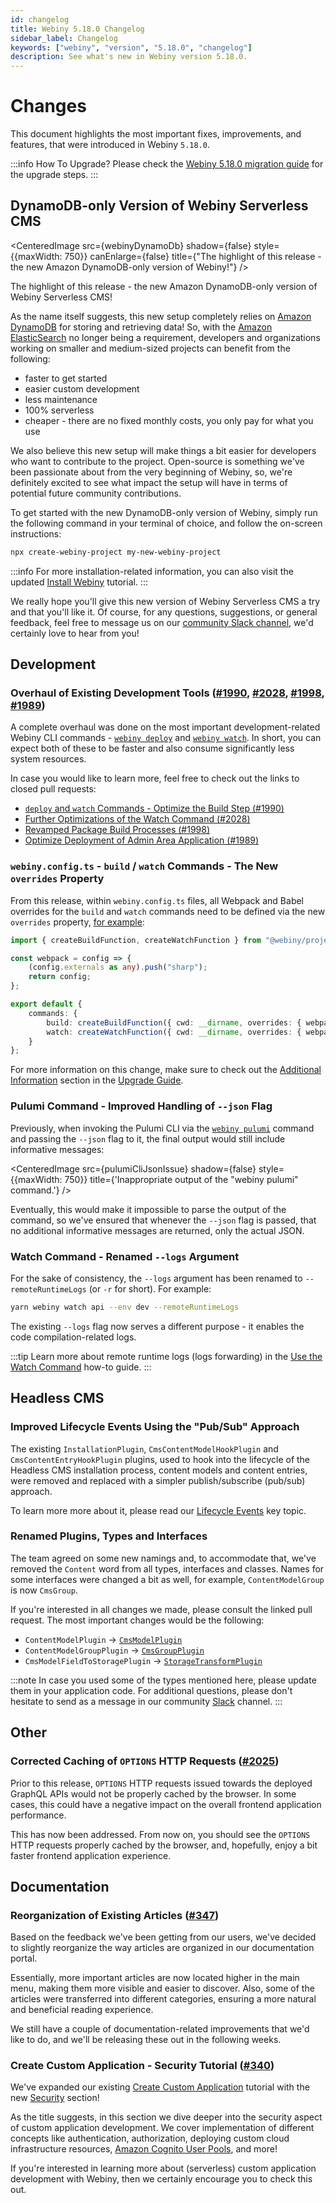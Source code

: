 ```yaml
---
id: changelog
title: Webiny 5.18.0 Changelog
sidebar_label: Changelog
keywords: ["webiny", "version", "5.18.0", "changelog"]
description: See what's new in Webiny version 5.18.0.
---
```



# Changes

This document highlights the most important fixes, improvements, and features, that were introduced in Webiny `5.18.0`.

:::info How To Upgrade?
Please check the [Webiny 5.18.0 migration guide](/docs/release-notes/5.18.0/upgrade-guide) for the upgrade steps.
:::

## DynamoDB-only Version of Webiny Serverless CMS

<CenteredImage
    src={webinyDynamoDb}
    shadow={false}
    style={{maxWidth: 750}}
    canEnlarge={false}
    title={"The highlight of this release - the new Amazon DynamoDB-only version of Webiny!"}
/>

The highlight of this release - the new Amazon DynamoDB-only version of Webiny Serverless CMS!

As the name itself suggests, this new setup completely relies on [Amazon DynamoDB](https://aws.amazon.com/dynamodb/) for storing and retrieving data! So, with the [Amazon ElasticSearch](https://aws.amazon.com/opensearch-service/the-elk-stack/what-is-elasticsearch/) no longer being a requirement, developers and organizations working on smaller and medium-sized projects can benefit from the following:

- faster to get started
- easier custom development
- less maintenance
- 100% serverless
- cheaper - there are no fixed monthly costs, you only pay for what you use

We also believe this new setup will make things a bit easier for developers who want to contribute to the project. Open-source is something we've been passionate about from the very beginning of Webiny, so, we're definitely excited to see what impact the setup will have in terms of potential future community contributions.

To get started with the new DynamoDB-only version of Webiny, simply run the following command in your terminal of choice, and follow the on-screen instructions:

```bash
npx create-webiny-project my-new-webiny-project
```

:::info
For more installation-related information, you can also visit the updated [Install Webiny](/docs/tutorials/install-webiny) tutorial.
:::

We really hope you'll give this new version of Webiny Serverless CMS a try and that you'll like it. Of course, for any questions, suggestions, or general feedback, feel free to message us on our [community Slack channel](https://www.webiny.com/slack), we'd certainly love to hear from you!

## Development

### Overhaul of Existing Development Tools ([#1990](https://github.com/webiny/webiny-js/pull/1990), [#2028](https://github.com/webiny/webiny-js/pull/2028), [#1998](https://github.com/webiny/webiny-js/pull/1998), [#1989](https://github.com/webiny/webiny-js/pull/1989))

A complete overhaul was done on the most important development-related Webiny CLI commands - [`webiny deploy`](/docs/how-to-guides/deployment/deploy-your-project) and [`webiny watch`](/docs/how-to-guides/use-watch-command). In short, you can expect both of these to be faster and also consume significantly less system resources.

In case you would like to learn more, feel free to check out the links to closed pull requests:

- [`deploy` and `watch` Commands - Optimize the Build Step (#1990)](https://github.com/webiny/webiny-js/pull/1990)
- [Further Optimizations of the Watch Command (#2028)](https://github.com/webiny/webiny-js/pull/2028)
- [Revamped Package Build Processes (#1998)](https://github.com/webiny/webiny-js/pull/1998)
- [Optimize Deployment of Admin Area Application (#1989)](https://github.com/webiny/webiny-js/pull/1989)

### `webiny.config.ts` - `build` / `watch` Commands - The New `overrides` Property

From this release, within `webiny.config.ts` files, all Webpack and Babel overrides for the `build` and `watch` commands need to be defined via the new `overrides` property, [for example](https://github.com/webiny/webiny-js/blob/v5/packages/cwp-template-aws/template/common/api/code/fileManager/transform/webiny.config.ts#L10-L11):

```ts title="api/code/fileManager/transform/webiny.config.ts" {10-11}
import { createBuildFunction, createWatchFunction } from "@webiny/project-utils";

const webpack = config => {
    (config.externals as any).push("sharp");
    return config;
};

export default {
    commands: {
        build: createBuildFunction({ cwd: __dirname, overrides: { webpack } }),
        watch: createWatchFunction({ cwd: __dirname, overrides: { webpack } })
    }
};
```

For more information on this change, make sure to check out the [Additional Information](/docs/release-notes/5.18.0/upgrade-guide#additional-information) section in the [Upgrade Guide](/docs/release-notes/5.18.0/upgrade-guide).

### Pulumi Command - Improved Handling of `--json` Flag

Previously, when invoking the Pulumi CLI via the [`webiny pulumi`](/docs/key-topics/webiny-cli#yarn-webiny-pulumi-folder---env-env----command) command and passing the `--json` flag to it, the final output would still include informative messages:

<CenteredImage
    src={pulumiCliJsonIssue}
    shadow={false}
    style={{maxWidth: 750}}
    title={'Inappropriate output of the "webiny pulumi" command.'}
/>

Eventually, this would make it impossible to parse the output of the command, so we've ensured that whenever the `--json` flag is passed, that no additional informative messages are returned, only the actual JSON.

### Watch Command - Renamed `--logs` Argument

For the sake of consistency, the `--logs` argument has been renamed to `--remoteRuntimeLogs` (or `-r` for short). For example:

```bash
yarn webiny watch api --env dev --remoteRuntimeLogs
```

The existing `--logs` flag now serves a different purpose - it enables the code compilation-related logs.

:::tip
Learn more about remote runtime logs (logs forwarding) in the [Use the Watch Command](/docs/how-to-guides/use-watch-command#enabling-logs-forwarding) how-to guide.
:::

## Headless CMS

### Improved Lifecycle Events Using the "Pub/Sub" Approach

The existing `InstallationPlugin`, `CmsContentModelHookPlugin` and `CmsContentEntryHookPlugin` plugins, used to hook into the lifecycle of the Headless CMS installation process, content models and content entries, were removed and replaced with a simpler publish/subscribe (pub/sub) approach.

To learn more more about it, please read our [Lifecycle Events](/docs/key-topics/headless-cms/lifecycle-events) key topic.

### Renamed Plugins, Types and Interfaces

The team agreed on some new namings and, to accommodate that, we've removed the `Content` word from all types, interfaces and classes.
Names for some interfaces were changed a bit as well, for example, `ContentModelGroup` is now `CmsGroup`.

If you're interested in all changes we made, please consult the linked pull request. The most important changes would be the following:

- `ContentModelPlugin` → [`CmsModelPlugin`](https://github.com/webiny/webiny-js/blob/next/packages/api-headless-cms/src/content/plugins/CmsModelPlugin.ts#L9)
- `ContentModelGroupPlugin` → [`CmsGroupPlugin`](https://github.com/webiny/webiny-js/blob/next/packages/api-headless-cms/src/content/plugins/CmsGroupPlugin.ts#L8)
- `CmsModelFieldToStoragePlugin` → [`StorageTransformPlugin`](https://github.com/webiny/webiny-js/blob/next/packages/api-headless-cms/src/content/plugins/storage/StorageTransformPlugin.ts#L26)

:::note
In case you used some of the types mentioned here, please update them in your application code. For additional questions, please don't hesitate to send as a message in our community [Slack](https://www.webiny.com/slack) channel.
:::

<!--

## Page Builder

### Button Page Element - Ability to Register A Custom Callback Handler ([#2022](https://github.com/webiny/webiny-js/pull/2022))

Prior to this release, we could say the Button page element was a bit "basic", since it was only capable of representing a link and nothing else. But, not anymore.

Thanks to [@econtentmaps](https://github.com/econtentmaps), the button can now also be configured to execute a piece of code, that you previously registered via the new [`PbButtonElementClickHandlerPlugin`](https://github.com/webiny/webiny-js/blob/next/packages/app-page-builder/src/types.ts#L256) plugin.

[IMAGE]

-->

## Other

### Corrected Caching of `OPTIONS` HTTP Requests ([#2025](https://github.com/webiny/webiny-js/pull/2025))

Prior to this release, `OPTIONS` HTTP requests issued towards the deployed GraphQL APIs would not be properly cached by the browser. In some cases, this could have a negative impact on the overall frontend application performance.

This has now been addressed. From now on, you should see the `OPTIONS` HTTP requests properly cached by the browser, and, hopefully, enjoy a bit faster frontend application experience.

## Documentation

### Reorganization of Existing Articles ([#347](https://github.com/webiny/docs.webiny.com/pull/347))

Based on the feedback we've been getting from our users, we've decided to slightly reorganize the way articles are organized in our documentation portal.

Essentially, more important articles are now located higher in the main menu, making them more visible and easier to discover. Also, some of the articles were transferred into different categories, ensuring a more natural and beneficial reading experience.

We still have a couple of documentation-related improvements that we'd like to do, and we'll be releasing these out in the following weeks.

### Create Custom Application - Security Tutorial ([#340](https://github.com/webiny/docs.webiny.com/pull/340))

We've expanded our existing [Create Custom Application](/docs/tutorials/create-custom-application/introduction) tutorial with the new [Security](/docs/tutorials/create-custom-application/security/introduction) section!

As the title suggests, in this section we dive deeper into the security aspect of custom application development. We cover implementation of different concepts like authentication, authorization, deploying custom cloud infrastructure resources, [Amazon Cognito User Pools](https://docs.aws.amazon.com/cognito/latest/developerguide/cognito-user-identity-pools.html), and more!

If you're interested in learning more about (serverless) custom application development with Webiny, then we certainly encourage you to check this out.  
